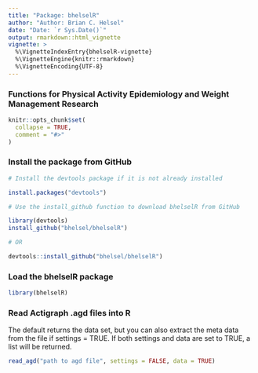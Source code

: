 ```yaml
---
title: "Package: bhelselR"
author: "Author: Brian C. Helsel"
date: "Date: `r Sys.Date()`"
output: rmarkdown::html_vignette
vignette: >
  %\VignetteIndexEntry{bhelselR-vignette}
  %\VignetteEngine{knitr::rmarkdown}
  %\VignetteEncoding{UTF-8}
---
```

### Functions for Physical Activity Epidemiology and Weight Management Research

```r
knitr::opts_chunk$set(
  collapse = TRUE,
  comment = "#>"
)
```

### Install the package from GitHub
```r
# Install the devtools package if it is not already installed

install.packages("devtools")

# Use the install_github function to download bhelselR from GitHub

library(devtools)
install_github("bhelsel/bhelselR")

# OR

devtools::install_github("bhelsel/bhelselR")
```

### Load the bhelselR package

```r
library(bhelselR)
```

### Read Actigraph .agd files into R

The default returns the data set, but you can also extract the meta data from
the file if settings = TRUE. If both settings and data are set to TRUE, a
list will be returned.

```r
read_agd("path to agd file", settings = FALSE, data = TRUE)
```


